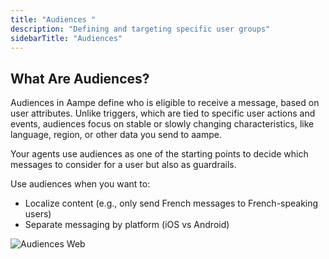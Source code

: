 ```yaml
---
title: "Audiences "
description: "Defining and targeting specific user groups"
sidebarTitle: "Audiences"
---
```


## What Are Audiences?

Audiences in Aampe define who is eligible to receive a message, based on user attributes. Unlike triggers, which are tied to specific user actions and events, audiences focus on stable or slowly changing characteristics, like language, region, or other data you send to aampe.

Your agents use audiences as one of the starting points to decide which messages to consider for a user but also as guardrails.

Use audiences when you want to:

- Localize content (e.g., only send French messages to French-speaking users)
- Separate messaging by platform (iOS vs Android)

![Audiences Web](/images/audiences.webp)